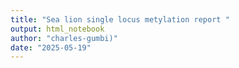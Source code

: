 ```yaml
---
title: "Sea lion single locus metylation report "
output: html_notebook
author: "charles-gumbi)"
date: "2025-05-19"
---
```



